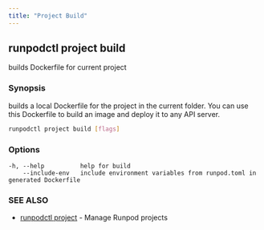 ```yaml
---
title: "Project Build"
---
```


## runpodctl project build

builds Dockerfile for current project

### Synopsis

builds a local Dockerfile for the project in the current folder. You can use this Dockerfile to build an image and deploy it to any API server.

```sh
runpodctl project build [flags]
```

### Options

```text
-h, --help          help for build
    --include-env   include environment variables from runpod.toml in generated Dockerfile
```

### SEE ALSO

* [runpodctl project](/runpodctl/reference/runpodctl-project) - Manage Runpod projects

